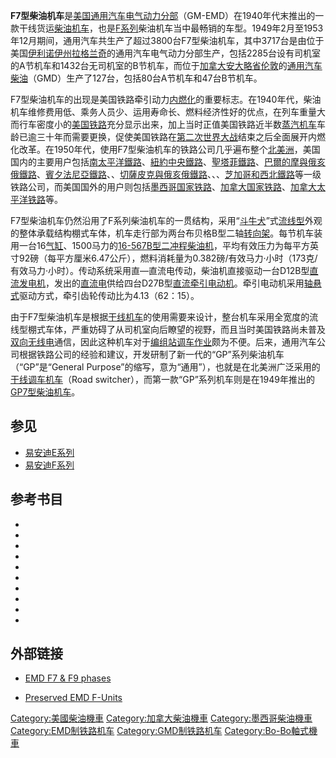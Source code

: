 {{noteTA
|G1 = Railway
}}
{{Infobox Locomotive
| name = F7
| image = 618 newhall may 66 - Flickr - drewj1946.jpg
| caption = [[南太平洋鐵路|南太平洋鐵路]]的F7型柴油机车牵引货物列车（1966年）
| type = [[柴油机车|柴油机车]]
| origin = {{USA}}、{{CAN}}
| designer = 
| builder = [[通用汽车|GM]]-[[易安迪|EMD]]、[[通用汽车柴油|GMD]]
| buildmodel = 
| serialnumber = 
| builddate  = 1949年—1953年
| totalproduction  = 2,366台A节机车、1,483台B节机车
| user = 
| aarwheels = B-B
| uicclass = [[Bo'Bo'|Bo'Bo']]
| gauge = 1,435毫米
| bogies = 
| wheeldiameter = 1,016毫米（40英寸）
| axleload = 
| wheelbase =
| minimumcurve = 
| length = A节：15,443毫米（50英尺8英寸）<br />B节：15,240毫米（50英尺）
| width = 3,226毫米（10英尺7英寸）
| height = 4,572毫米（15英尺）
| framesize = 
| weight = A节：104公吨（230,000磅）<br />B节：103公吨（228,000磅）
| fueltype = 
| fuelcap = 
| lubecap = 
| coolantcap = 
| watercap = 
| sandcap = 
| enginetype =  [[易安迪567系列柴油机|EMD 16-567B]]
| enginepower = 1,500马力
| transmission = 直—直流电
| generator =  GM D12
| tractionmotors = GM D27B
| topspeed = 105公里/小时（65英里/小时）
| sustainedspeed = 15公里/小时（9.3英里/小时）
| poweroutput = 
| tractiveeffort = 245千牛（55,000磅，起动）<br />178千牛（40,000磅，持续）
| locobrakes = [[空气制动|空气制动]]、[[电阻制动|电阻制动]]
| locobrakepower = 
| locobrakeforce = 
| trainbrakes = 
| safety = 
| notes =
}}
'''F7型柴油机车'''是[[美国|美国]][[通用汽车|通用汽车]][[易安迪|电气动力分部]]（GM-EMD）在1940年代末推出的一款干线货运[[柴油机车|柴油机车]]，也是[[易安迪F系列|F系列]]柴油机车当中最畅销的车型。1949年2月至1953年12月期间，通用汽车共生产了超过3800台F7型柴油机车，其中3717台是由位于美国[[伊利诺伊州|伊利诺伊州]][[拉格兰奇_(伊利诺伊州)|拉格兰奇]]的通用汽车电气动力分部生产，包括2285台设有司机室的A节机车和1432台无司机室的B节机车，而位于[[加拿大|加拿大]][[安大略省|安大略省]][[伦敦_(加拿大)|伦敦]]的[[通用汽车柴油|通用汽车柴油]]（GMD）生产了127台，包括80台A节机车和47台B节机车。

F7型柴油机车的出现是美国铁路牵引动力[[内燃化|内燃化]]的重要标志。在1940年代，柴油机车维修费用低、乘务人员少、运用寿命长、燃料经济性好的优点，在列车重量大而行车密度小的[[美国铁路运输|美国铁路]]充分显示出来，加上当时正值美国铁路近半数[[蒸汽机车|蒸汽机车]]车龄已逾三十年而需要更换，促使美国铁路在[[第二次世界大战|第二次世界大战]]结束之后全面展开内燃化改革。在1950年代，使用F7型柴油机车的铁路公司几乎遍布整个[[北美洲|北美洲]]，美国国内的主要用户包括[[南太平洋鐵路|南太平洋鐵路]]、[[紐約中央鐵路|紐約中央鐵路]]、[[艾奇遜，托皮卡和聖塔菲鐵路|聖塔菲鐵路]]、[[巴爾的摩與俄亥俄鐵路|巴爾的摩與俄亥俄鐵路]]、[[賓夕法尼亞鐵路|賓夕法尼亞鐵路]]、{{tsl|en|Wabash Railroad|沃巴什铁路}}、[[切薩皮克與俄亥俄鐵路|切薩皮克與俄亥俄鐵路]]、{{tsl|en|Texas and Pacific Railway|德克萨斯与太平洋铁路}}、{{tsl|en|Atlantic Coast Line Railroad|大西洋海岸铁路}}、[[芝加哥和西北鐵路|芝加哥和西北鐵路]]等一级铁路公司，而美国国外的用户则包括[[墨西哥国家铁路|墨西哥国家铁路]]、[[加拿大国家铁路|加拿大国家铁路]]、[[加拿大太平洋铁路|加拿大太平洋铁路]]等。

F7型柴油机车仍然沿用了F系列柴油机车的一贯结构，采用“[[斗牛犬|斗牛犬]]”式[[流线型|流线型]]外观的整体承载结构棚式车体，机车走行部为两台布贝格B型二轴[[转向架|转向架]]。每节机车装用一台16[[气缸|气缸]]、1500马力的[[易安迪567系列柴油机|16-567B型]][[二冲程|二冲程]][[柴油机|柴油机]]，平均有效压力为每平方英寸92磅（每平方厘米6.47公斤），燃料消耗量为0.382磅/有效马力·小时（173克/有效马力·小时）。传动系统采用直—直流电传动，柴油机直接驱动一台D12B型[[直流发电机|直流发电机]]，发出的[[直流电|直流电]]供给四台D27B型[[直流电动机|直流]][[牵引电动机|牵引电动机]]。牵引电动机采用[[轴悬式|轴悬式]]驱动方式，牵引齿轮传动比为4.13（62：15）。

由于F7型柴油机车是根据[[干线机车|干线机车]]的使用需要来设计，整台机车采用全宽度的流线型棚式车体，严重妨碍了从司机室向后瞭望的视野，而且当时美国铁路尚未普及[[双向无线电|双向无线电]]通信，因此这种机车对于[[编组站|编组站]][[调车作业|调车作业]]颇为不便。后来，通用汽车公司根据铁路公司的经验和建议，开发研制了新一代的“GP”系列柴油机车（“GP”是“General Purpose”的缩写，意为“通用”），也就是在北美洲广泛采用的[[干线调车机车|干线调车机车]]（Road switcher），而第一款“GP”系列机车则是在1949年推出的[[GP7型柴油机车|GP7型柴油机车]]。

== 参见 ==
{{Portal|鐵路}}
*[[易安迪E系列|易安迪E系列]]
*[[易安迪F系列|易安迪F系列]]

== 参考书目 ==
* {{cite book | last = Lamb | first = J. Parker | authorlink = | series = Railroads Past and Present | year = 2007 | title = ''Evolution of the American Diesel Locomotive'' | location = Bloomington, IN, USA | publisher = Indiana University Press | page = | isbn = 9780253348630 }}
* {{cite book | last = Marre | first = Louis A. | series = Railroad Reference Series (Book 10) | year = 1995 | title = ''Diesel Locomotives: The First 50 Years: A Guide to Diesels Built Before 1972'' | url = https://archive.org/details/diesellocomotive0000marr | location = Waukesha, WI, USA | publisher = Kalmbach Publishing | page = | isbn = 0890242585 }}
* {{cite book |author=Pinkepank, Jerry A. |title=''The Second Diesel Spotter's Guide'' |publisher=Kalmbach Publishing Company |location=Milwaukee, WI |year=1973 |isbn=0-89024-026-4 |page=}}
* {{cite book | last = Schafer | first = Mike | authorlink = | series = Enthusiast Color Series | year = 1998 | title = ''Vintage Diesel Locomotives'' | url = https://archive.org/details/vintagedieselloc00scha | location = Osceola, WI, USA | publisher = MBI Publishing | page = | isbn = 0760305072 }}
* {{cite book | last = Solomon | first = Brian | authorlink = | year = 2000 | title = ''The American Diesel Locomotive'' | url = https://archive.org/details/americandiesello0000solo | location = Osceola, WI, USA | publisher = MBI Publishing | page = | isbn = 0760306664 }}
* {{cite book | last = Solomon | first = Brian | authorlink = | year = 2006 | title = ''EMD Locomotives'' | url = https://archive.org/details/emdlocomotives0000solo | location = St. Paul, MN, USA | publisher = Voyageur Press | page = | isbn = 9780760323960 }}
* {{cite book | last = Solomon | first = Brian | authorlink = | year = 2011 | title = ''Electro-Motive E-Units and F-Units: The Illustrated History of North America's Favorite Locomotives'' | location = Minneapolis, MN, USA | publisher = Voyageur Press | page = | isbn = 9780760340073 }}
* {{cite book | last = Solomon | first = Brian | authorlink = | year = 2012 | title = ''North American Locomotives: A Railroad-by-Railroad Photohistory'' | location = Minneapolis, MN, USA | publisher = Voyageur Press | page =  | isbn = 9780760343708 }}
* {{cite book | last = Solomon | first = Brian | authorlink = | year = 2010 | title = ''Vintage Diesel Power'' | url = https://archive.org/details/vintagedieselpow0000solo | location = Minneapolis, MN, USA | publisher = MBI Publishing | page = | isbn = 9780760337950 }}
* {{cite book | last = Wilson | first = Jeff | authorlink = | date = 2002 | title = ''E Units: Electro-Motive's Classic Streamliners'' | series = Classic Trains / Golden Years of Railroading series | location = Waukesha, WI, USA | publisher = Kalmbach Publishing | page = | isbn = 0890246068 }}

==外部链接==
{{commonscat|EMD F7 locomotives}}
*{{en}}[http://trainweb.org/jfuhrtrain/CF7frames/F7Phases/F7phase.html EMD F7 & F9 phases]{{Wayback|url=http://trainweb.org/jfuhrtrain/CF7frames/F7Phases/F7phase.html |date=20131113020554 }}
*{{en}}[http://www.thedieselshop.us/PRSVDemdFs.HTML Preserved EMD F-Units]{{Wayback|url=http://www.thedieselshop.us/PRSVDemdFs.HTML |date=20160303181900 }}

{{易安迪柴油機車}}
{{美國國鐵使用車輛}}

{{DEFAULTSORT:F7}}
[[Category:美國柴油機車|Category:美國柴油機車]]
[[Category:加拿大柴油機車|Category:加拿大柴油機車]]
[[Category:墨西哥柴油機車|Category:墨西哥柴油機車]]
[[Category:EMD制铁路机车|Category:EMD制铁路机车]]
[[Category:GMD制铁路机车|Category:GMD制铁路机车]]
[[Category:Bo-Bo軸式機車|Category:Bo-Bo軸式機車]]